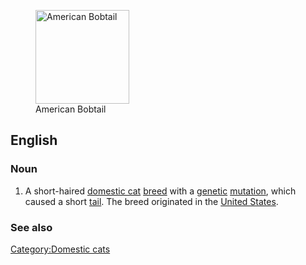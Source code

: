 [[Image:American Bobtail.jpg|thumb|right|150px|American Bobtail]]
==English==

===Noun===
{{en-noun|sg=[[American Bobtail]] [[cat]]}}

# A short-haired [[domestic cat]] [[breed]] with a [[genetic]] [[mutation]], which caused a short [[tail]].  The breed originated in the [[United States]].

===See also===
{{Wikipedia|American Bobtail}}
{{commonscat|American Bobtail}}

[[Category:Domestic cats]]